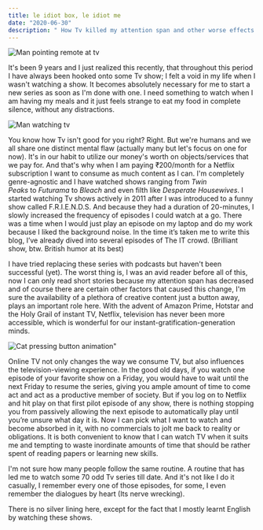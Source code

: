 ```yaml
---
title: le idiot box, le idiot me
date: "2020-06-30"
description: " How Tv killed my attention span and other worse effects "
---
```


![Man pointing remote at tv](./tv.png)

It's been 9 years and I just realized this recently, that throughout this period I have always been hooked onto some Tv show; I felt a void in my life when I wasn't watching a show. It becomes absolutely necessary for me to start a new series as soon as I'm done with one. I need something to watch when I am having my meals and it just feels strange to eat my food in complete silence, without any distractions.

![Man watching tv](./chill.jpg)

You know how Tv isn't good for you right? Right. But we're humans and we all share one distinct mental flaw (actually many but let's focus on one for now). It's in our habit to utilize our money's worth on objects/services that we pay for. And that's why when I am paying ₹200/month for a Netflix subscription I want to consume as much content as I can. I'm completely genre-agnostic and I have watched shows ranging from *Twin Peaks* to *Futurama* to *Bleach* and even filth like *Desperate Housewives*. I started watching Tv shows actively in 2011 after I was introduced to a funny show called F.R.I.E.N.D.S. And because they had a duration of 20-minutes, I slowly increased the frequency of episodes I could watch at a go. There was a time when I would just play an episode on my laptop and do my work because I liked the background noise. In the time it’s taken me to write this blog, I’ve already dived into several episodes of The IT crowd. (Brilliant show, btw. British humor at its best)

I have tried replacing these series with podcasts but haven't been successful (yet). The worst thing is, I was an avid reader before all of this, now I can only read short stories because my attention span has decreased and of course there are certain other factors that caused this change, I'm sure the availability of a plethora of creative content just a button away, plays an important role here. With the advent of Amazon Prime, Hotstar and the Holy Grail of instant TV, Netflix, television has never been more accessible, which is wonderful for our instant-gratification-generation minds.

![Cat pressing button animation"](./IG.gif)

Online TV not only changes the way we consume TV, but also influences the television-viewing experience. In the good old days, if you watch one episode of your favorite show on a Friday, you would have to wait until the next Friday to resume the series, giving you ample amount of time to come act and act as a productive member of society. But if you log on to Netflix and hit play on that first pilot episode of any show, there is nothing stopping you from passively allowing the next episode to automatically play until you’re unsure what day it is. Now I can pick what I want to watch and become absorbed in it, with no commercials to jolt me back to reality or obligations. It is both convenient to know that I can watch TV when it suits me and tempting to waste inordinate amounts of time that should be rather spent of reading papers or learning new skills. 

I'm not sure how many people follow the same routine. A routine that has led me to watch some 70 odd Tv series till date. And it's not like I do it casually, I remember every one of those episodes, for some, I even remember the dialogues by heart (Its nerve wrecking).

There is no silver lining here, except for the fact that I mostly learnt English by watching these shows.
